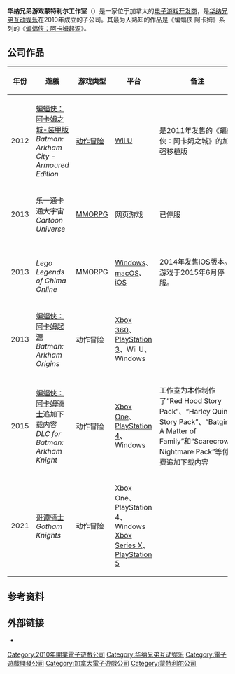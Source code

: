 {{NoteTA
|G1=Games
|G2=美國漫畫
|1=zh-cn:乐高气功传奇;zh-hk:樂高神獸傳奇;
|2=zh-cn:阿卡姆之城;zh-tw:阿卡漢城市;
}}
{{Infobox company
| name              = 华纳兄弟游戏蒙特利尔工作室<br>WB Games Montréal Inc.
| logo              = WB Games Montréal (2019).svg
| type              = [[子公司|子公司]]
| key_people        = 
| industry          = [[电子游戏产业|电子游戏]]
| products          = 
| num_employees     = 
| parent            = [[华纳兄弟互动娱乐|华纳兄弟互动娱乐]]
| homepage          = http://wbgamesmontreal.com/
| foundation        = {{start date and age|2010}}
| location          = [[魁北克|魁北克]]，[[蒙特利尔|蒙特利尔]]
| location_country  = [[加拿大|加拿大]]
}}
'''华纳兄弟游戏蒙特利尔工作室'''（{{lang|en|WB Games Montréal Inc.}}）是一家位于加拿大的[[电子游戏开发商|电子游戏开发商]]，是[[华纳兄弟互动娱乐|华纳兄弟互动娱乐]]在2010年成立的子公司。其最为人熟知的作品是《蝙蝠侠 阿卡姆》系列的《[[蝙蝠侠：阿卡姆起源|蝙蝠侠：阿卡姆起源]]》。

== 公司作品 ==
{| class="wikitable"
! 年份
! 遊戲
! 游戏类型
! 平台
! 备注
|-
| 2012
| [[蝙蝠侠：阿卡姆之城|蝙蝠侠：阿卡姆之城-装甲版]]<br>''Batman: Arkham City - Armoured Edition''
| [[动作冒险游戏|动作冒险]]
| [[Wii_U|Wii U]]
| 是2011年发售的《蝙蝠侠：阿卡姆之城》的加强移植版
|-
| 2013
| 乐一通卡通大宇宙<br>''Cartoon Universe''
| [[MMORPG|MMORPG]]
| 网页游戏
| 已停服
|-
| 2013
| {{le|乐高气功传奇Online|Lego Legends of Chima Online}}<br>''Lego Legends of Chima Online''
| MMORPG
| [[Windows|Windows]]、[[macOS|macOS]]、[[iOS|iOS]]
| 2014年发售iOS版本。游戏于2015年6月停服。
|-
| 2013
| [[蝙蝠侠：阿卡姆起源|蝙蝠侠：阿卡姆起源]]<br>''Batman: Arkham Origins''
| 动作冒险
| [[Xbox_360|Xbox 360]]、[[PlayStation_3|PlayStation 3]]、Wii U、Windows
| 
|-
| 2015
| [[蝙蝠侠：阿卡姆骑士|蝙蝠侠：阿卡姆骑士]]追加下载内容<br>''DLC for Batman: Arkham Knight''
| 动作冒险
| [[Xbox_One|Xbox One]]、[[PlayStation_4|PlayStation 4]]、Windows
| 工作室为本作制作了“Red Hood Story Pack”、“Harley Quinn Story Pack”、“Batgirl: A Matter of Family”和“Scarecrow's Nightmare Pack”等付费追加下载内容
|-
| 2021
| [[哥谭骑士|哥谭骑士]]<br>''Gotham Knights''
| 动作冒险
| Xbox One、PlayStation 4、Windows<br>[[Xbox_Series_X|Xbox Series X]]、[[PlayStation_5|PlayStation 5]]
|
|}

== 参考资料 ==
{{reflist}}

== 外部链接 ==
* {{Official|http://wbgamesmontreal.com/en}}

{{華納兄弟}}

{{DEFAULTSORT:WB Games Montréal}}
[[Category:2010年開業電子遊戲公司|Category:2010年開業電子遊戲公司]]
[[Category:华纳兄弟互动娱乐|Category:华纳兄弟互动娱乐]]
[[Category:電子遊戲開發公司|Category:電子遊戲開發公司]]
[[Category:加拿大電子遊戲公司|Category:加拿大電子遊戲公司]]
[[Category:蒙特利尔公司|Category:蒙特利尔公司]]